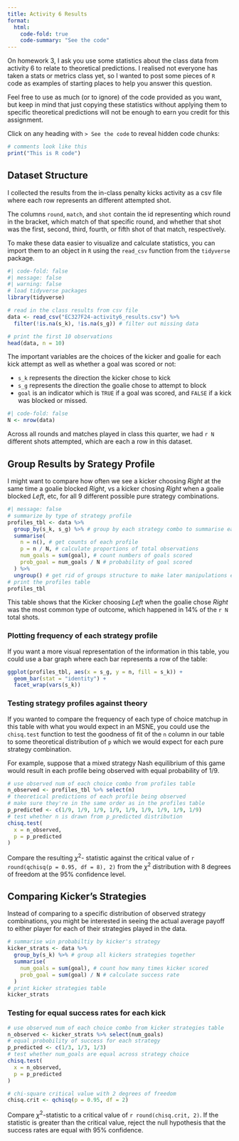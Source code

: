 ```yaml
---
title: Activity 6 Results
format:
  html:
    code-fold: true
    code-summary: "See the code"
---
```


On homework 3, I ask you use some statistics about the class data from activity 6 to relate
to theoretical predictions.
I realised not everyone has taken a stats or metrics class yet, 
so I wanted to post some pieces of `R` code as examples of starting places to help you answer this question.

Feel free to use as much (or to ignore) of the code provided as you want,
but keep in mind that just copying these statistics without applying them to specific theoretical 
predictions will not be enough to earn you credit for this assignment.

Click on any heading with `> See the code` to reveal hidden code chunks:
```r
# comments look like this
print("This is R code")
```

## Dataset Structure

I collected the results from the in-class penalty kicks activity as a csv file
where each row represents an different attempted shot.

The columns `round`, `match`, and `shot` contain the id representing which 
round in the bracket, which match of that specific round, 
and whether that shot was the first, second, third, fourth, or fifth shot of that match,
respectively.

To make these data easier to visualize and calculate statistics, 
you can import them to an object in `R` using the `read_csv` function
from the `tidyverse` package.

```r
#| code-fold: false
#| message: false
#| warning: false
# load tidyverse packages
library(tidyverse)

# read in the class results from csv file
data <- read_csv("EC327F24-activity6_results.csv") %>%
  filter(!is.na(s_k), !is.na(s_g)) # filter out missing data

# print the first 10 observations
head(data, n = 10)
```

The important variables are the choices of the kicker and goalie
for each kick attempt as well as whether a goal was scored or not: 

  * `s_k` represents the direction the kicker chose to kick
  * `s_g` represents the direction the goalie chose to attempt to block
  * `goal` is an indicator which is `TRUE` if a goal was scored,
  and `FALSE` if a kick was blocked or missed.

```r
#| code-fold: false
N <- nrow(data)
```

Across all rounds and matches played in class this quarter,
we had `r N` different shots attempted, which are each a row in this dataset.

## Group Results by Srategy Profile

I might want to compare how often we see a kicker choosing $Right$
at the same time a goalie blocked $Right$,
vs a kicker chosing $Right$ when a goalie blocked $Left$, etc, 
for all 9 different possible pure strategy combinations.

```r
#| message: false
# summarize by type of strategy profile
profiles_tbl <- data %>%
  group_by(s_k, s_g) %>% # group by each strategy combo to summarise each group
  summarise(
    n = n(), # get counts of each profile
    p = n / N, # calculate proportions of total observations
    num_goals = sum(goal), # count numbers of goals scored
    prob_goal = num_goals / N # probability of goal scored
  ) %>%
  ungroup() # get rid of groups structure to make later manipulations easier
# print the profiles table
profiles_tbl
```

This table shows that the Kicker choosing $Left$ when the goalie chose $Right$
was the most common type of outcome, which happened in 14% of the `r N` total shots.

### Plotting frequency of each strategy profile
If you want a more visual representation of the information in this table,
you could use a bar graph where each bar represents a row of the table:

```r
ggplot(profiles_tbl, aes(x = s_g, y = n, fill = s_k)) +
  geom_bar(stat = "identity") +
  facet_wrap(vars(s_k))
```

### Testing strategy profiles against theory

If you wanted to compare the frequency of each type of choice matchup in this table 
with what you would expect in an MSNE, you could use the `chisq.test` function
to test the goodness of fit of the `n` column in our table to some
theoretical distribution of `p` which we would expect for each pure strategy combination.

For example, suppose that a mixed strategy Nash equilibrium of this game 
would result in each profile being observed with equal probability of 1/9.

```r
# use observed num of each choice combo from profiles table
n_observed <- profiles_tbl %>% select(n)
# theoretical predictions of each profile being observed
# make sure they're in the same order as in the profiles table
p_predicted <- c(1/9, 1/9, 1/9, 1/9, 1/9, 1/9, 1/9, 1/9, 1/9)
# test whether n is drawn from p_predicted distribution
chisq.test(
  x = n_observed,
  p = p_predicted
)
```

Compare the resulting $\chi^2$- statistic against the critical value of
`r round(qchisq(p = 0.95, df = 8), 2)`
from the $\chi^2$ distribution with 8 degrees of freedom at the 95% confidence level.

## Comparing Kicker's Strategies

Instead of comparing to a specific distribution of observed strategy combinations,
you might be interested in seeing the actual average payoff to either player 
for each of their strategies played in the data.

```r
# summarise win probabiltiy by kicker's strategy
kicker_strats <- data %>%
  group_by(s_k) %>% # group all kickers strategies together
  summarise(
    num_goals = sum(goal), # count how many times kicker scored
    prob_goal = sum(goal) / N # calculate success rate
  )
# print kicker strategies table
kicker_strats
```

### Testing for equal success rates for each kick

```r
# use observed num of each choice combo from kicker strategies table
n_observed <- kicker_strats %>% select(num_goals)
# equal probobility of success for each strategy
p_predicted <- c(1/3, 1/3, 1/3)
# test whether num_goals are equal across strategy choice
chisq.test(
  x = n_observed,
  p = p_predicted
)
```

```r
# chi-square critical value with 2 degrees of freedom
chisq.crit <- qchisq(p = 0.95, df = 2)
```

Compare $\chi^2$-statistic to a critical value of `r round(chisq.crit, 2)`.
If the statistic is greater than the critical value, 
reject the null hypothesis that the success rates are equal with 95% confidence.
